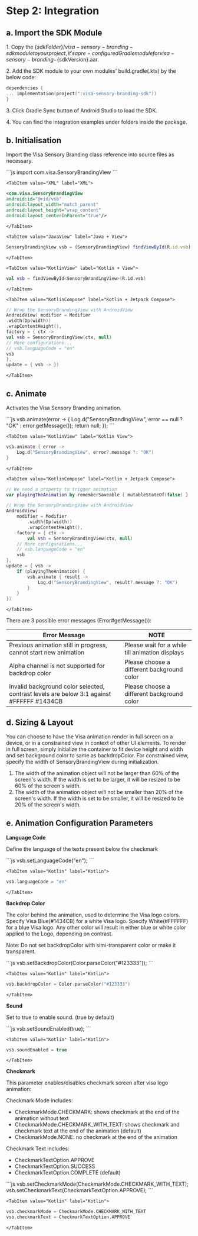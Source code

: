 
# Step 2: Integration

## a. Import the SDK Module

1\. Copy the $\{sdkFolder\}/visa-sensory-branding-sdk module to your project, it's a pre-configured Gradle module for visa-sensory-branding-$\{sdkVersion\}.aar.&#x20;

2\. Add the SDK module to your own modules' build.gradle(.kts) by the below code:&#x20;

```kotlin
dependencies {
... implementation(project(":visa-sensory-branding-sdk"))
}
```

3\. Click Gradle Sync button of Android Studio to load the SDK.&#x20;

4\. You can find the integration examples under folders inside the package.&#x20;

## b. Initialisation

Import the Visa Sensory Branding class reference into source files as necessary.


<Tabs>
    <TabItem value="Kotlin" label="Java/Kotlin">
```js
import com.visa.SensoryBrandingView
```
    </TabItem>

    <TabItem value="XML" label="XML">
```xml
<com.visa.SensoryBrandingView
android:id="@+id/vsb"
android:layout_width="match_parent"
android:layout_height="wrap_content"
android:layout_centerInParent="true"/>
```
    </TabItem>

    <TabItem value="JavaView" label="Java + View">
```js
SensoryBrandingView vsb = (SensoryBrandingView) findViewById(R.id.vsb);
```
    </TabItem>

    <TabItem value="KotlinView" label="Kotlin + View">
```kotlin
val vsb = findViewById<SensoryBrandingView>(R.id.vsb)
```
    </TabItem>

    <TabItem value="KotlinCompose" label="Kotlin + Jetpack Compose">
```kotlin
// Wrap the SensoryBrandingView with AndroidView
AndroidView( modifier = Modifier
.width(Dp(width))
.wrapContentHeight(),
factory = { ctx ->
val vsb = SensoryBrandingView(ctx, null)
// More configurations...
// vsb.languageCode = "en"
vsb
},
update = { vsb -> })
```
    </TabItem>
</Tabs>



## c. Animate

Activates the Visa Sensory Branding animation.


<Tabs>
    <TabItem value="Java View" label="Java View">
```js
vsb.animate(error -> {
    Log.d("SensoryBrandingView", error == null ? "OK" : error.getMessage());
    return null;
});
```
    </TabItem>

    <TabItem value="KotlinView" label="Kotlin View">
```kotlin
vsb.animate { error ->
    Log.d("SensoryBrandingView", error?.message ?: "OK")
}
```
    </TabItem>

    <TabItem value="KotlinCompose" label="Kotlin + Jetpack Compose">
```kotlin
// We need a property to trigger animation
var playingTheAnimation by rememberSaveable { mutableStateOf(false) }

// Wrap the SensoryBrandingView with AndroidView
AndroidView(
    modifier = Modifier
        .width(Dp(width))
        .wrapContentHeight(),
    factory = { ctx ->
        val vsb = SensoryBrandingView(ctx, null)
    // More configurations...
    // vsb.languageCode = "en"
    vsb
},
update = { vsb ->
    if (playingTheAnimation) {
        vsb.animate { result ->
            Log.d("SensoryBrandingView", result?.message ?: "OK")
        }
    }
})
```
    </TabItem>
</Tabs>



There are 3 possible error messages (Error#getMessage()):

| Error Message                                                                            | NOTE                                            |
| ---------------------------------------------------------------------------------------- | ----------------------------------------------- |
| Previous animation still in progress, cannot start new animation                         | Please wait for a while till animation displays |
| Alpha channel is not supported for backdrop color                                        | Please choose a different background color      |
| Invalid background color selected, contrast levels are below 3:1 against #FFFFFF #1434CB | Please choose a different background color      |

## d. Sizing & Layout

You can choose to have the Visa animation render in full screen on a device, or in a constrained view in context of other UI elements. To render in full screen, simply initialize the container to fit device height and width and set background color to same as backdropColor. For constrained view, specify the width of SensoryBrandingView during initialization.&#x20;

1. The width of the animation object will not be larger than 60% of the screen's width. If the width is set to be larger, it will be resized to be 60% of the screen's width.&#x20;
2. &#x20;The width of the animation object will not be smaller than 20% of the screen's width. If the width is set to be smaller, it will be resized to be 20% of the screen's width.&#x20;

## e. Animation Configuration Parameters

**Language Code**

Define the language of the texts present below the checkmark



<Tabs>
    <TabItem value="Java" label="Java">
```js
vsb.setLanguageCode("en");
```
    </TabItem>

    <TabItem value="Kotlin" label="Kotlin">
```kotlin
vsb.languageCode = "en"
```
    </TabItem>
</Tabs>


**Backdrop Color**

The color behind the animation, used to determine the Visa logo colors. Specify Visa Blue(#1434CB) for a white Visa logo. Specify White(#FFFFFF) for a blue Visa logo. Any other color will result in either blue or white color applied to the Logo, depending on contrast.&#x20;

Note: Do not set backdropColor with simi-transparent color or make it transparent.

<Tabs>
    <TabItem value="Java" label="Java">
```js
vsb.setBackdropColor(Color.parseColor("#123333"));
```
    </TabItem>

    <TabItem value="Kotlin" label="Kotlin">
```kotlin
vsb.backdropColor = Color.parseColor("#123333")
```
    </TabItem>
</Tabs>

**Sound**

Set to true to enable sound. (true by default)


<Tabs>
    <TabItem value="Java" label="Java">
```js
vsb.setSoundEnabled(true);
```
    </TabItem>

    <TabItem value="Kotlin" label="Kotlin">
```kotlin
vsb.soundEnabled = true
```
    </TabItem>
</Tabs>

**Checkmark**

This parameter enables/disables checkmark screen after visa logo animation:&#x20;

Checkmark Mode includes:&#x20;

* CheckmarkMode.CHECKMARK: shows checkmark at the end of the animation without text&#x20;
* CheckmarkMode.CHECKMARK\_WITH\_TEXT: shows checkmark and checkmark text at the end of the animation (default)&#x20;
* CheckmarkMode.NONE: no checkmark at the end of the animation&#x20;

Checkmark Text includes:&#x20;

* CheckmarkTextOption.APPROVE&#x20;
* CheckmarkTextOption.SUCCESS&#x20;
* CheckmarkTextOption.COMPLETE (default)&#x20;

<Tabs>
    <TabItem value="Java" label="Java">
```js
vsb.setCheckmarkMode(CheckmarkMode.CHECKMARK_WITH_TEXT);
vsb.setCheckmarkText(CheckmarkTextOption.APPROVE);
```
    </TabItem>

    <TabItem value="Kotlin" label="Kotlin">
```kotlin
vsb.checkmarkMode = CheckmarkMode.CHECKMARK_WITH_TEXT
vsb.checkmarkText = CheckmarkTextOption.APPROVE
```
    </TabItem>
</Tabs>
